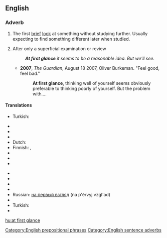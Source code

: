 {{also|at a glance|glance}}
==English==

===Adverb===
{{en-adv|pos=[[at]] [[first]] [[glance]]|-}}

# {{rfd-sense}} The first [[brief]] [[look]] at something without studying further. Usually expecting to find something different later when studied.
# After only a superficial examination or review
#: '''''At first glance''' it seems to be a reasonable idea. But we'll see.''
#* '''2007''', ''The Guardian'', August 18 2007,  Oliver Burkeman. "Feel good, feel bad."
#*: '''At first glance''', thinking well of yourself seems obviously preferable to thinking poorly of yourself. But the problem with....

====Translations====
{{trans-top|the first brief look}}
{{trans-mid}}
* Turkish: {{t|tr|ilk bakışta}}
{{trans-bottom}}

{{trans-top|after only a superficial examination or review}}
* {{trreq|Arabic}}
* {{trreq|Armenian}}
* {{trreq|Chinese}}
* Dutch: {{t-|nl|op het eerste gezicht}}
* Finnish: {{t|fi|ensisilmäyksellä}}, {{t|fi|ensinäkemältä}}
* {{trreq|French}}
* {{trreq|German}}
* {{trreq|Hindi}}
{{trans-mid}}
* {{trreq|Italian}}
* {{trreq|Japanese}}
* {{trreq|Korean}}
* {{trreq|Portuguese}}
* Russian: [[на первый взгляд]] (na p'érvyj vzgl'ad)
* {{trreq|Spanish}}
* Turkish: {{t|tr|ilk bakışta}}
* {{trreq|Vietnamese}}
{{trans-bottom}}

[[Category:English prepositional phrases]]
[[Category:English sentence adverbs]]

[[hu:at first glance]]